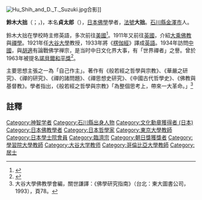 {{Infobox writer
| name = 鈴木大拙
| image = Daisetsu Teitarō Suzuki photographed by Shigeru Tamura.jpg
| imagesize = 
| caption = 1953年的鈴木大拙
| birth_date = {{birth date|df=yes|1870|10|18}}
| birth_place = {{EOJ}}[[石川縣|石川縣]][[金澤市|金澤市]]本田町
| death_date = {{death date and age|1966|7|12|1870|10|18|df=yes}}
| death_place = {{JPN}}[[神奈川縣|神奈川縣]][[鎌倉市|鎌倉市]]
| occupation = [[作家|作家]]
| citizenship =
| period =
| genre =
| movement =
| notableworks =
| awards = [[日本勲等制度|國家文化獎勳]]
| website =
}}
[[File:Hu_Shih_and_D._T._Suzuki.jpg|thumb]]合影]]

'''鈴木大拙'''（{{jpn|j=鈴木 大拙|hg=すずき だいせつ|rm=Suzuki Daisetsu|f=h}}；{{lang-en|D. T. Suzuki}}，{{bd|1870年|10月18日|1966年|7月12日|Suzuki Daisetsu Teitarō}})，本名'''貞太郎'''（{{jpn|j=貞太郎|hg=ていたろう|rm=Teitarō|f=h}}），[[日本|日本]][[佛學|佛學]]學者，[[法號|法號]]'''大拙'''。[[石川縣|石川縣]][[金澤市|金澤市]]人。

鈴木大拙在學校時主修英語，多次前往[[美國|美國]]<ref>{{cite news |title=铃木大拙：他用“禅”影响了“垮掉的一代” |url=http://bodhi.takungpao.com/sspt/sramana/2015-06/3024520.html |accessdate=2020-04-13 |archive-date=2020-04-13 |archive-url=https://web.archive.org/web/20200413062140/http://bodhi.takungpao.com/sspt/sramana/2015-06/3024520.html |dead-url=no }}</ref>。1911年又前往[[英國|英國]]，介紹[[大乘佛教|大乘佛教]]與[[禪學|禪學]]。1921年任[[大谷大學|大谷大學]]教授，1933年將《[[楞伽經|楞伽經]]》譯成[[英語|英語]]。1934年訪問[[中國|中國]]，與[[胡適|胡適]]有論戰佛学禅宗，是当时中日文化界大事，有「世界禪者」之譽。曾於1963年被提名[[諾貝爾和平獎|諾貝爾和平獎]]<ref>{{Cite web |url=http://www.nobelprize.org/nomination/archive/show_people.php?id=12957 |title=Nomination Database |accessdate=2015-09-26 |archive-date=2017-10-04 |archive-url=https://web.archive.org/web/20171004034516/https://www.nobelprize.org/nomination/archive/show_people.php?id=12957 |dead-url=no }}</ref>。

主要思想主張之一為「自己作主」。著作有《般若經之哲學與宗教》、《華嚴之研究》、《禪的研究》、《禪的諸問題》、《禪思想史研究》、《中國古代哲學史》、《佛教與基督教》。學者指出，《般若經之哲學與宗教》「為整個思考上，帶來一大革命。」<ref>大谷大學佛教學會編，關世謙譯：《佛學研究指南》（台北：東大圖書公司，1993），頁78。</ref>

==註釋==
{{reflist}}

{{Authority control}}

{{DEFAULTSORT:Suzuki Daisetsu Teitarō}}
[[Category:神智学者|Category:神智学者]]
[[Category:石川縣出身人物|Category:石川縣出身人物]]
[[Category:文化勳章獲得者_(日本)|Category:文化勳章獲得者 (日本)]]
[[Category:日本佛教學者|Category:日本佛教學者]]
[[Category:日本哲學家|Category:日本哲學家]]
[[Category:東京大學教師|Category:東京大學教師]]
[[Category:日本學士院會員|Category:日本學士院會員]]
[[Category:臨濟宗|Category:臨濟宗]]
[[Category:朝日獎獲獎者|Category:朝日獎獲獎者]]
[[Category:學習院大學教師|Category:學習院大學教師]]
[[Category:大谷大学教师|Category:大谷大学教师]]
[[Category:哥倫比亞大學教師|Category:哥倫比亞大學教師]]
[[Category:居士|Category:居士]]